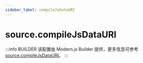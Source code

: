 ```yaml
---
sidebar_label: compileJsDataURI
---
```


# source.compileJsDataURI

:::info BUILDER
该配置由 Modern.js Builder 提供，更多信息可参考 [source.compileJsDataURI](https://modernjs.dev/builder/api/config-source.html#source-compilejsdatauri)。
:::


<Main />
